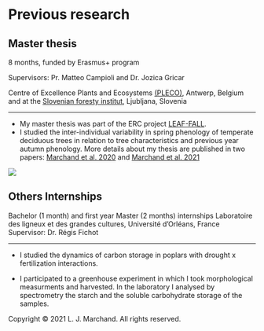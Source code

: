 #  
# 
# __Previous research__

##
##
## Master thesis 
8 months, funded by Erasmus+ program 

Supervisors: Pr. Matteo Campioli and Dr. Jozica Gricar 

Centre of Excellence Plants and Ecosystems [(PLECO)](https://www.uantwerpen.be/en/research-groups/pleco/), Antwerp, Belgium and at the [Slovenian foresty institut](https://www.gozdis.si/en/), Ljubljana, Slovenia   

---------------- 

- My master thesis was part of the ERC project [LEAF-FALL](https://www.uantwerpen.be/en/research-groups/pleco/research/research-projects/erc-grants/erc-grant-leaf-fall/). 
- I studied the inter-individual variability in spring phenology of temperate deciduous trees in relation to tree characteristics and previous year autumn phenology. More details about my thesis are published in two papers: [Marchand et al. 2020](https://doi.org/10.1016/j.agrformet.2020.108031)  and [Marchand et al. 2021](https://doi.org/10.1093/treephys/tpaa171)


 ![](C:/Users/loren/Documents/R/my_project/Image6.png)
  
 
## 
## Others Internships
 
Bachelor (1 month) and first year Master (2 months) internships 
Laboratoire des ligneux et des grandes cultures, Université d'Orléans, France 
Supervisor: Dr. Régis Fichot

---------------

- I studied the dynamics of carbon storage in poplars with drought x fertilization interactions.

- I participated to a greenhouse experiment in which I took morphological measurments and harvested. In the laboratory I analysed by spectrometry the starch and the soluble carbohydrate storage of the samples. 

<p>Copyright &copy; 2021 L. J. Marchand. All rights reserved.</p>
